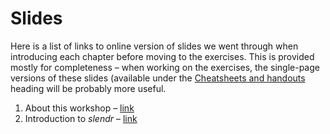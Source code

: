 # Slides

Here is a list of links to online version of slides we went through when
introducing each chapter before moving to the exercises. This is provided
mostly for completeness -- when working on the exercises, the single-page
versions of these slides (available under the 
[Cheatsheets and handouts](https://bodkan.net/simgen/handouts.html) heading will be probably
more useful.

1. About this workshop -- [link](http://bodkan.quarto.pub/slides_whoami/)
2. Introduction to _slendr_ -- [link](http://bodkan.quarto.pub/slides_slendr/)